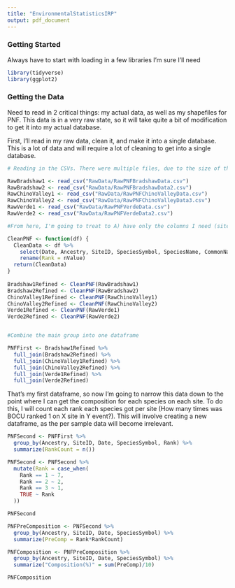 ```yaml
---
title: "EnvironmentalStatisticsIRP"
output: pdf_document
---
```


### Getting Started

Always have to start with loading in a few libraries I'm sure I'll need

```r
library(tidyverse)
library(ggplot2)
```


### Getting the Data

Need to read in 2 critical things: my actual data, as well as my shapefiles for PNF. This data is in a very raw state, so it will take quite a bit of modification to get it into my actual database.

First, I'll read in my raw data, clean it, and make it into a single database. This is a lot of data and will require a lot of cleaning to get into a single database.

```r
# Reading in the CSVs. There were multiple files, due to the size of the database being difficult to download the whole forest, so I would have to download by district, and then multiple protocols that had individual tabs in the XLS doc (should all be DWR for the actual composition method). Mismatching names with Chino Valley 2 coming from 3 is intentional, I got data that is too difficult to work with in there so I'm omitting it for now.

RawBradshaw1 <- read_csv("RawData/RawPNFBradshawData.csv")
RawBradshaw2 <- read_csv("RawData/RawPNFBradshawData2.csv")
RawChinoValley1 <- read_csv("RawData/RawPNFChinoValleyData.csv")
RawChinoValley2 <- read_csv("RawData/RawPNFChinoValleyData3.csv")
RawVerde1 <- read_csv("RawData/RawPNFVerdeData.csv")
RawVerde2 <- read_csv("RawData/RawPNFVerdeData2.csv")

#From here, I'm going to treat to A) have only the columns I need (site name, location, species, and ranking) and B) rename some columns to something more applicable.

CleanPNF <- function(df) {
  CleanData <- df %>% 
    select(Date, Ancestry, SiteID, SpeciesSymbol, SpeciesName, CommonName, SampleNumber, nValue) %>% 
    rename(Rank = nValue)
  return(CleanData)
}
  
Bradshaw1Refined <- CleanPNF(RawBradshaw1)
Bradshaw2Refined <- CleanPNF(RawBradshaw2)
ChinoValley1Refined <- CleanPNF(RawChinoValley1)
ChinoValley2Refined <- CleanPNF(RawChinoValley2)
Verde1Refined <- CleanPNF(RawVerde1)
Verde2Refined <- CleanPNF(RawVerde2)


#Combine the main group into one dataframe

PNFFirst <- Bradshaw1Refined %>% 
  full_join(Bradshaw2Refined) %>% 
  full_join(ChinoValley1Refined) %>% 
  full_join(ChinoValley2Refined) %>% 
  full_join(Verde1Refined) %>% 
  full_join(Verde2Refined)

```

That's my first dataframe, so now I'm going to narrow this data down to the point where I can get the composition for each species on each site. To do this, I will count each rank each species got per site (How many times was BOCU ranked 1 on X site in Y event?). This will involve creating a new dataframe, as the per sample data will become irrelevant.

```r
PNFSecond <- PNFFirst %>% 
  group_by(Ancestry, SiteID, Date, SpeciesSymbol, Rank) %>% 
  summarize(RankCount = n())

PNFSecond <- PNFSecond %>% 
  mutate(Rank = case_when(
    Rank == 1 ~ 7,
    Rank == 2 ~ 2,
    Rank == 3 ~ 1,
    TRUE ~ Rank
  ))

PNFSecond

PNFPreComposition <- PNFSecond %>% 
  group_by(Ancestry, SiteID, Date, SpeciesSymbol) %>% 
  summarize(PreComp = Rank*RankCount)

PNFComposition <- PNFPreComposition %>% 
  group_by(Ancestry, SiteID, Date, SpeciesSymbol) %>% 
  summarize("Composition(%)" = sum(PreComp)/10)

PNFComposition
```

